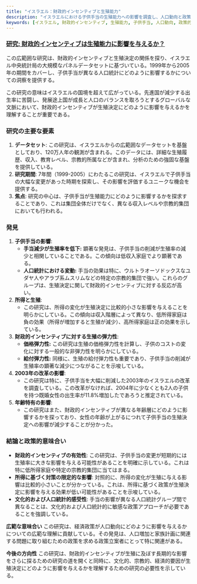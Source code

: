 ```yaml
---
title: "イスラエル：財政的インセンティブと生殖能力"
description: "イスラエルにおける子供手当の生殖能力への影響を調査し、人口動向と政策的洞察を提供する研究。"
keywords: [イスラエル, 財政的インセンティブ, 生殖能力, 子供手当, 人口動向, 政策的意味合い, 経済政策, 家族計画, 宗教的集団]
---
```


### [研究: 財政的インセンティブは生殖能力に影響を与えるか？](https://www.nber.org/papers/w13700)

この広範囲な研究は、財政的インセンティブと生殖決定の関係を探り、イスラエル中央統計局の大規模なパネルデータセットに基づいている。1999年から2005年の期間をカバーし、子供手当が異なる人口統計にどのように影響するかについての洞察を提供する。

この研究の意味はイスラエルの国境を超えて広がっている。先進国が減少する出生率に苦闘し、発展途上国が成長と人口のバランスを取ろうとするグローバルな文脈において、財政的インセンティブが生殖決定にどのように影響を与えるかを理解することが重要である。

### **研究の主要な要素**

1. **データセット**: この研究は、イスラエルからの広範囲なデータセットを基盤としており、120万人年の観測が含まれる。このデータには、詳細な生殖履歴、収入、教育レベル、宗教的所属などが含まれ、分析のための強固な基盤を提供している。
2. **研究期間**: 7年間（1999-2005）にわたるこの研究は、イスラエルで子供手当の大幅な変更があった時期を探索し、その影響を評価するユニークな機会を提供する。
3. **焦点**: 研究の中心は、子供手当が生殖能力にどのように影響するかを探求することであり、これは集団全体だけでなく、異なる収入レベルや宗教的集団においても行われる。

### **発見**

1. **子供手当の影響**:
   * **手当減少が生殖率を低下:** 顕著な発見は、子供手当の削減が生殖率の減少と相関していることである。この傾向は低収入家庭でより顕著である。
   * **人口統計における変動:** 手当の効果は特に、ウルトラオーソドックスなユダヤ人やアラブ系ムスリムなどの特定の宗教的集団で強い。これらのグループは、生殖決定に関して財政的インセンティブに対する反応が高い。
2. **所得と生殖**:
   * この研究は、所得の変化が生殖決定に比較的小さな影響を与えることを明らかにしている。この傾向は収入階層によって異なり、低所得家庭は負の効果（所得が増加すると生殖が減少）、高所得家庭は正の効果を示している。
3. **財政的インセンティブに対する生殖の弾力性**:
   * **価格弾力性:** この研究は生殖の価格弾力性を計算し、子供のコストの変化に対する一般的な非弾力性を明らかにしている。
   * **給付弾力性:** 同様に、生殖の給付弾力性も重要であり、子供手当の削減が生殖率の顕著な減少につながることを示唆している。
4. **2003年の改革の影響**:
   * この研究は特に、子供手当を大幅に削減した2003年のイスラエルの改革を調査している。この改革がなければ、2004年に少なくとも2人の子供を持つ既婚女性の出生率が11.8%増加したであろうと推定されている。
5. **年齢特有の影響**:
   * この研究はまた、財政的インセンティブが異なる年齢層にどのように影響するかを探っており、女性の年齢が上がるにつれて子供手当の生殖決定への影響が減少することが分かった。

### **結論と政策的意味合い**

* **財政的インセンティブの有効性**: この研究は、子供手当の変更が短期的には生殖率に大きな影響を与える可能性があることを明確に示している。これは特に低所得家庭や特定の宗教的集団に当てはまる。
* **所得に基づく対策の限定的な影響**: 対照的に、所得の変化が生殖に与える影響は比較的小さいことが分かっている。これは、所得に基づく政策が生殖決定に影響を与える効果が低い可能性があることを示唆している。
* **文化的および人口統計的感受性**: 手当の影響が異なる人口統計グループ間で異なることは、文化的および人口統計的に敏感な政策アプローチが必要であることを強調している。

**広範な意味合い** この研究は、経済政策が人口動向にどのように影響を与えるかについての広範な理解に貢献している。その発見は、人口増加と家族計画に関連する問題に取り組むための政策を求める政策立案者にとって特に関連がある。

**今後の方向性** この研究は、財政的インセンティブが生殖に及ぼす長期的な影響をさらに探るための研究の道を開くと同時に、文化的、宗教的、経済的要因が生殖決定にどのように影響を与えるかを理解するための研究の必要性を示している。
